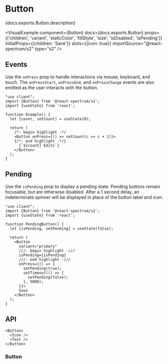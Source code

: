 


# Button

<PageDescription>{docs.exports.Button.description}</PageDescription>

<VisualExample
  component={Button}
  docs={docs.exports.Button}
  props={['children', 'variant', 'staticColor', 'fillStyle', 'size', 'isDisabled', 'isPending']}
  initialProps={{children: 'Save'}}
  slots={{icon: true}}
  importSource="@react-spectrum/s2"
  type="s2" />

## Events

Use the `onPress` prop to handle interactions via mouse, keyboard, and touch. The `onPressStart`, `onPressEnd`, and `onPressChange` events are also emitted as the user interacts with the button.

```tsx render hideImports
"use client";
import {Button} from '@react-spectrum/s2';
import {useState} from 'react';

function Example() {
  let [count, setCount] = useState(0);

  return (
    /*- begin highlight -*/
    <Button onPress={() => setCount(c => c + 1)}>
    {/*- end highlight -*/}
      {`${count} Edits`}
    </Button>
  );
}
```

## Pending

Use the `isPending` prop to display a pending state. Pending buttons remain focusable, but are otherwise disabled. After a 1 second delay, an indeterminate spinner will be displayed in place of the button label and icon.

```tsx render
"use client";
import {Button} from '@react-spectrum/s2';
import {useState} from 'react';

function PendingButton() {
  let [isPending, setPending] = useState(false);

  return (
    <Button
      variant="primary"
      ///- begin highlight -///
      isPending={isPending}
      ///- end highlight -///
      onPress={() => {
        setPending(true);
        setTimeout(() => {
          setPending(false);
        }, 5000);
      }}>
      Save
    </Button>
  );
}
```

## API

```tsx links={{Button: '#button'}}
<Button>
  <Icon />
  <Text />
</Button>
```

### Button

<PropTable component={docs.exports.Button} links={docs.links} />
